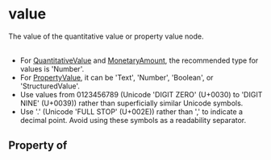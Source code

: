 # value

The value of the quantitative value or property value node.<br/><br/>

<ul>
<li>For <a class="localLink" href="/QuantitativeValue">QuantitativeValue</a> and <a class="localLink" href="/MonetaryAmount">MonetaryAmount</a>, the recommended type for values is 'Number'.</li>
<li>For <a class="localLink" href="/PropertyValue">PropertyValue</a>, it can be 'Text', 'Number', 'Boolean', or 'StructuredValue'.</li>
<li>Use values from 0123456789 (Unicode 'DIGIT ZERO' (U+0030) to 'DIGIT NINE' (U+0039)) rather than superficially similar Unicode symbols.</li>
<li>Use '.' (Unicode 'FULL STOP' (U+002E)) rather than ',' to indicate a decimal point. Avoid using these symbols as a readability separator.</li>
</ul>

## Property of



